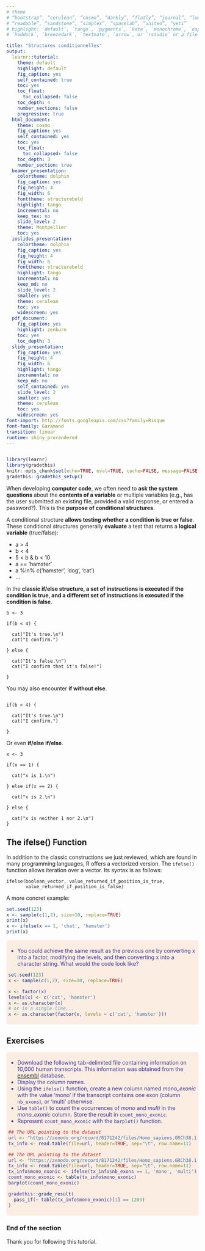 ```yaml
---
# theme
# “bootstrap”, “cerulean”, “cosmo”, “darkly”, “flatly”, “journal”, “lumen”, “paper”, 
# “readable”, “sandstone”, “simplex”, “spacelab”, “united”, “yeti”
# highlight: `default`, `tango`, `pygments`, `kate`, `monochrome`, `espresso`, `zenburn`, 
# `haddock`, `breezedark`, `textmate`, `arrow`, or `rstudio` or a file with extension `.theme`.

title: "Structures conditionnelles"
output:
  learnr::tutorial:
    theme: default
    highlight: default
    fig_caption: yes
    self_contained: true
    toc: yes
    toc_float: 
      toc_collapsed: false
    toc_depth: 4
    number_sections: false
    progressive: true
  html_document:
    theme: cosmo
    fig_caption: yes
    self_contained: yes
    toc: yes
    toc_float: 
      toc_collapsed: false
    toc_depth: 3
    number_section: true
  beamer_presentation:
    colortheme: dolphin
    fig_caption: yes
    fig_height: 4
    fig_width: 6
    fonttheme: structurebold
    highlight: tango
    incremental: no
    keep_tex: no
    slide_level: 2
    theme: Montpellier
    toc: yes
  ioslides_presentation:
    colortheme: dolphin
    fig_caption: yes
    fig_height: 4
    fig_width: 6
    fonttheme: structurebold
    highlight: tango
    incremental: no
    keep_md: no
    slide_level: 2
    smaller: yes
    theme: cerulean
    toc: yes
    widescreen: yes
  pdf_document:
    fig_caption: yes
    highlight: zenburn
    toc: yes
    toc_depth: 3
  slidy_presentation:
    fig_caption: yes
    fig_height: 4
    fig_width: 6
    highlight: tango
    incremental: no
    keep_md: no
    self_contained: yes
    slide_level: 2
    smaller: yes
    theme: cerulean
    toc: yes
    widescreen: yes
font-import: http://fonts.googleapis.com/css?family=Risque
font-family: Garamond
transition: linear
runtime: shiny_prerendered
---
```


<!--  
Here the parameters about the documents.
https://www.rstudio.com/wp-content/uploads/2015/03/rmarkdown-reference.pdf 
--> 


```css

```

<script language="JavaScript" type="text/javascript">
          
          function sizeTbl2(h,i) {
          var tbl = document.getElementById("section-" + i);
          tbl.style.display = h;
          }

</script>



<style>
.exo {
  border-radius: 5px;
  margin-top: 5px;
  margin-bottom: 5px;
  padding-top: 5px;
  padding-bottom: 5px;
  padding-left: 5px;
  padding-right: 5px;
  background-color: #fcede3;
  color: rgb(51, 51,153);
}
.tips {
       padding-top: 5px;
       padding-bottom: 5px;
       padding-left: 5px;
       padding-right: 5px;
       border: 1px dashed #2f6fab;
       background-color: #EEFFEE;
}
.solution {
            margin-top: 5px;
            margin-bottom: 5px;
            padding-top: 5px;
            padding-bottom: 5px;
            padding-left: 5px;
            padding-right: 5px;
            border: 1px dashed #FFFFFF;
            background-color: #EEEEFF;
            color: #0000BB;
            font-size: 11px;
}
</style>


```r
library(learnr)
library(gradethis)
knitr::opts_chunk$set(echo=TRUE, eval=TRUE, cache=FALSE, message=FALSE, warning=FALSE, comment="")
gradethis::gradethis_setup()
```

When developing **computer code**, we often need to **ask the system questions** about the **contents of a variable** or multiple variables (e.g., has the user submitted an existing file, provided a valid response, or entered a password?). This is the **purpose of conditional structures**.

A conditional structure **allows testing whether a condition is true or false**. These conditional structures generally **evaluate** a test that returns a **logical variable** (true/false):

  - a > 4
  - b < 4
  - 5 < b & b < 10
  - a == 'hamster'
  - a %in% c('hamster', 'dog', 'cat')
  - ...

In the **classic if/else structure, a set of instructions is executed if the condition is true, and a different set of instructions is executed if the condition is false**.

```
b <- 3

if(b < 4) {

  cat("It's true.\n")
  cat("I confirm.")

} else {

  cat("It's false.\n")
  cat("I confirm that it's false!")

}
```

You may also encounter **if without else**.

```

if(b < 4) {
  
  cat("It's true.\n")
  cat("I confirm.")
  
}
```

Or even **if/else if/else**.

```
x <- 3

if(x == 1) {
  
  cat("x is 1.\n")
  
} else if(x == 2) {
  
  cat("x is 2.\n")
  
} else {
  
  cat("x is neither 1 nor 2.\n")
}
```

## The ifelse() Function

In addition to the classic constructions we just reviewed, which are found in many programming languages, R offers a vectorized version. The `ifelse()` function allows iteration over a vector. Its syntax is as follows:

```
ifelse(boolean_vector, value_returned_if_position_is_true,
       value_returned_if_position_is_false)
```

A more concret example:

```r
set.seed(123)
x <- sample(c(1,2), size=10, replace=TRUE)
print(x)
x <- ifelse(x == 1, 'chat', 'hamster')
print(x) 
```

<div class="exo">

- You could achieve the same result as the previous one by converting x into a factor, modifying the levels, and then converting x into a character string. What would the code look like?

```r
set.seed(123)
x <- sample(c(1,2), size=10, replace=TRUE)
```

```r
x <- factor(x)
levels(x) <- c('cat', 'hamster')
x <- as.character(x)
# or in a single line...
x <- as.character(factor(x, levels = c('cat', 'hamster')))
```
</div>

## Exercises

<div class="exo">

- Download the following tab-delimited file containing information on 10,000 human transcripts. This information was obtained from the [ensembl](https://www.ensembl.org/index.html) database.
- Display the column names.
- Using the `ifelse()` function, create a new column named *mono_exonic* with the value 'mono' if the transcript contains one exon (column `nb_exons`), or 'multi' otherwise.
- Use `table()` to count the occurrences of *mono* and *multi* in the *mono_exonic* column. Store the result in `count_mono_exonic`.
- Represent `count_mono_exonic` with the `barplot()` function.


```r
## The URL pointing to the dataset
url <- "https://zenodo.org/record/8171242/files/Homo_sapiens.GRCh38.110.chr_10k.tsv"
tx_info <- read.table(file=url, header=TRUE, sep="\t", row.name=11)
```

```r
## The URL pointing to the dataset
url <- "https://zenodo.org/record/8171242/files/Homo_sapiens.GRCh38.110.chr_10k.tsv"
tx_info <- read.table(file=url, header=TRUE, sep="\t", row.name=11)
tx_info$mono_exonic <- ifelse(tx_info$nb_exons == 1, 'mono', 'multi')
count_mono_exonic <- table(tx_info$mono_exonic)
barplot(count_mono_exonic)
```

```r
gradethis::grade_result(
  pass_if(~ table(tx_info$mono_exonic)[1] == 1203)
)
```

</div>


### End of the section

Thank you for following this tutorial.
